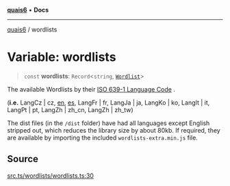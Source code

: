 [**quais6**](../README.md) • **Docs**

***

[quais6](../globals.md) / wordlists

# Variable: wordlists

> `const` **wordlists**: `Record`\<`string`, [`Wordlist`](../classes/Wordlist.md)\>

The available Wordlists by their
 [ISO 639-1 Language Code](https://en.wikipedia.org/wiki/List_of_ISO_639-1_codes)
.

 (**i.e.** LangCz | cz, [en](../classes/LangEn.md), [es](../classes/LangEs.md), LangFr | fr,
 LangJa | ja, LangKo | ko, LangIt | it, LangPt | pt,
 LangZh | zh_cn, LangZh | zh_tw)

 The dist files (in the `/dist` folder) have had all languages
 except English stripped out, which reduces the library size by
 about 80kb. If required, they are available by importing the
 included `wordlists-extra.min.js` file.

## Source

[src.ts/wordlists/wordlists.ts:30](https://github.com/dominant-strategies/quais-6.js/blob/aca1855329c3946c627ab7f16ac5304cea7d20c5/src.ts/wordlists/wordlists.ts#L30)
